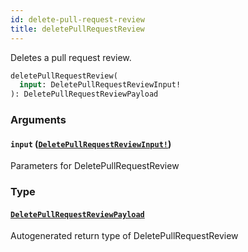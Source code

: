 ```yaml
---
id: delete-pull-request-review
title: deletePullRequestReview
---
```


Deletes a pull request review.

```graphql
deletePullRequestReview(
  input: DeletePullRequestReviewInput!
): DeletePullRequestReviewPayload

```

### Arguments

#### `input` ([`DeletePullRequestReviewInput!`](/docs/api/inputs/delete-pull-request-review-input))

Parameters for DeletePullRequestReview

### Type

#### [`DeletePullRequestReviewPayload`](/docs/api/objects/delete-pull-request-review-payload)

Autogenerated return type of DeletePullRequestReview
